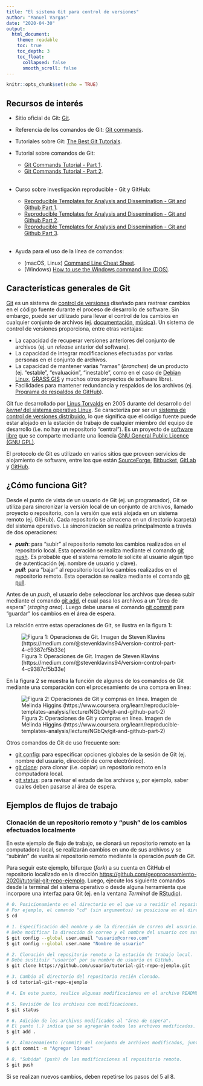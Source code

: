 ```yaml
---
title: "El sistema Git para control de versiones"
author: "Manuel Vargas"
date: "2020-04-30"
output:
  html_document:
    theme: readable    
    toc: true
    toc_depth: 3
    toc_float:
      collapsed: false
      smooth_scroll: false    
---
```


```r
knitr::opts_chunk$set(echo = TRUE)
```

## Recursos de interés
* Sitio oficial de Git: [Git](https://git-scm.com/).
* Referencia de los comandos de Git: [Git commands](https://git-scm.com/docs/git#_git_commands).

* Tutoriales sobre Git: [The Best Git Tutorials](https://www.freecodecamp.org/news/best-git-tutorial/).
\
* Tutorial sobre comandos de Git:
  - [Git Commands Tutorial - Part 1](https://kolosek.com/git-commands-tutorial-part1/).
  - [Git Commands Tutorial - Part 2](https://kolosek.com/git-commands-tutorial-part2/).  
\
* Curso sobre investigación reproducible - Git y GitHub: 
  - [Reproducible Templates for Analysis and Dissemination - Git and Github Part 1](https://www.coursera.org/learn/reproducible-templates-analysis/lecture/Cg6k7/git-and-github-part-1).
  - [Reproducible Templates for Analysis and Dissemination - Git and Github Part 2](https://www.coursera.org/learn/reproducible-templates-analysis/lecture/Cg6k7/git-and-github-part-2).
  - [Reproducible Templates for Analysis and Dissemination - Git and Github Part 3](https://www.coursera.org/learn/reproducible-templates-analysis/lecture/Cg6k7/git-and-github-part-3).  
\
* Ayuda para el uso de la línea de comandos:
  - (macOS, Linux) [Command Line Cheat Sheet](https://www.git-tower.com/blog/command-line-cheat-sheet/).
  - (Windows) [How to use the Windows command line (DOS)](https://www.computerhope.com/issues/chusedos.htm).

## Características generales de Git
[Git](https://git-scm.com/) es un sistema de [control de versiones](https://en.wikipedia.org/wiki/Version_control) diseñado para rastrear cambios en el código fuente durante el proceso de desarrollo de software. Sin embargo, puede ser utilizado para llevar el control de los cambios en cualquier conjunto de archivos (ej. [documentación](https://guides.github.com/features/wikis/), [música](https://techcrunch.com/2013/10/09/splice-music/)). Un sistema de control de versiones proporciona, entre otras ventajas:

* La capacidad de recuperar versiones anteriores del conjunto de archivos (ej. un _release_ anterior del software).
* La capacidad de integrar modificaciones efectuadas por varias personas en el conjunto de archivos.
* La capacidad de mantener varias "ramas" (_branches_) de un producto (ej. "estable", "evaluación", "inestable", como en el caso de [Debian Linux](https://www.debian.org/releases/), [GRASS GIS](https://grass.osgeo.org/download/software/sources/) y muchos otros proyectos de software libre).
* Facilidades para mantener redundancia y respaldos de los archivos (ej. [Programa de respaldos de GitHub](https://archiveprogram.github.com/)).

Git fue desarrollado por [Linus Torvalds](https://en.wikipedia.org/wiki/Linus_Torvalds) en 2005 durante del desarrollo del [_kernel_ del sistema operativo Linux](https://en.wikipedia.org/wiki/Linux_kernel). Se caracteriza por ser un [sistema de control de versiones distribuido](https://en.wikipedia.org/wiki/Distributed_version_control), lo que significa que el código fuente puede estar alojado en la estación de trabajo de cualquier miembro del equipo de desarrollo (i.e. no hay un repositorio "central"). Es un proyecto de [software libre](https://en.wikipedia.org/wiki/Free_software) que se comparte mediante una licencia [GNU General Public Licence (GNU GPL)](https://www.gnu.org/licenses/old-licenses/gpl-2.0.html).

El protocolo de Git es utilizado en varios sitios que proveen servicios de alojamiento de software, entre los que están [SourceForge](https://sourceforge.net/), [Bitbucket](https://bitbucket.org/), [GitLab](https://about.gitlab.com/) y [GitHub](https://github.com/).

## ¿Cómo funciona Git?
Desde el punto de vista de un usuario de Git (ej. un programador), Git se utiliza para sincronizar la versión local de un conjunto de archivos, llamado proyecto o repositorio, con la versión que está alojada en un sistema remoto (ej. GitHub). Cada repositorio se almacena en un directorio (carpeta) del sistema operativo. La sincronización se realiza principalmente a través de dos operaciones:

* **_push_**: para "subir" al repositorio remoto los cambios realizados en el repositorio local. Esta operación se realiza mediante el comando [git push](https://git-scm.com/docs/git-push). Es probable que el sistema remoto le solicite al usuario algún tipo de autenticación (ej. nombre de usuario y clave).
* **_pull_**: para "bajar" al repositorio local los cambios realizados en el repositorio remoto. Esta operación se realiza mediante el comando [git pull](https://git-scm.com/docs/git-pull).

Antes de un _push_, el usuario debe seleccionar los archivos que desea subir mediante el comando [git add](https://git-scm.com/docs/git-add), el cual pasa los archivos a un "área de espera" (_staging area_). Luego debe usarse el comando [git commit](https://git-scm.com/docs/git-commit) para "guardar" los cambios en el área de espera.

La relación entre estas operaciones de Git, se ilustra en la figura 1:

![Figura 1: Operaciones de Git. Imagen de Steven Klavins (https://medium.com/@stevenklavins94/version-control-part-4-c9387cf5b33e)](img/git-push-pull.png)

En la figura 2 se muestra la función de algunos de los comandos de Git mediante una comparación con el procesamiento de una compra en línea:

![Figura 2: Operaciones de Git y compras en línea. Imagen de Melinda Higgins (https://www.coursera.org/learn/reproducible-templates-analysis/lecture/NGbQv/git-and-github-part-2)](img/git-stage-commit-push.png)

Otros comandos de Git de uso frecuente son:

* [git config](https://git-scm.com/docs/git-config): para especificar opciones globales de la sesión de Git (ej. nombre del usuario, dirección de corre electrónico).
* [git clone](https://git-scm.com/docs/git-clone): para clonar (i.e. copiar) un repositorio remoto en la computadora local.
* [git status](https://git-scm.com/docs/git-status): para revisar el estado de los archivos y, por ejemplo, saber cuales deben pasarse al área de espera.

## Ejemplos de flujos de trabajo
### Clonación de un repositorio remoto y "push" de los cambios efectuados localmente
En este ejemplo de flujo de trabajo, se clonará un repositorio remoto en la computadora local, se realizarán cambios en uno de sus archivos y se "subirán" de vuelta al repositorio remoto mediante la operación _push_ de Git.

Para seguir este ejemplo, bifurque (_fork_) a su cuenta en GitHub el repositorio localizado en la dirección [https://github.com/geoprocesamiento-2020i/tutorial-git-repo-ejemplo](https://github.com/geoprocesamiento-2020i/tutorial-git-repo-ejemplo). Luego, ejecute los siguiente comandos desde la terminal del sistema operativo o desde alguna herramienta que incorpore una interfaz para Git (ej. en la ventana _Terminal_ de [RStudio](https://rstudio.com/)).

```bash
# 0. Posicionamiento en el directorio en el que va a residir el repositorio clonado.
# Por ejemplo, el comando "cd" (sin argumentos) se posiciona en el directorio del usuario.
$ cd

# 1. Especificación del nombre y de la dirección de correo del usuario.
# Debe modificar la dirección de correo y el nombre del usuario con sus propios datos.
$ git config --global user.email "usuario@correo.com"
$ git config --global user.name "Nombre de usuario"

# 2. Clonación del repositorio remoto a la estación de trabajo local.
# Debe sustituir "usuario" por su nombre de usuario en GitHub.
$ git clone https://github.com/usuario/tutorial-git-repo-ejemplo.git

# 3. Cambio al directorio del repositorio recién clonado.
$ cd tutorial-git-repo-ejemplo

# 4. En este punto, realice algunas modificaciones en el archivo README.md del repositorio recién clonado (ej. agregue una nueva línea).

# 5. Revisión de los archivos con modificaciones.
$ git status

# 6. Adición de los archivos modificados al "área de espera".
# El punto (.) indica que se agregarán todos los archivos modificados.
$ git add .

# 7. Almacenamiento (commit) del conjunto de archivos modificados, junto con un mensaje explicativo.
$ git commit -m "Agregar líneas"

# 8. "Subida" (push) de las modificaciones al repositorio remoto.
$ git push
```

Si se realizan nuevos cambios, deben repetirse los pasos del 5 al 8.